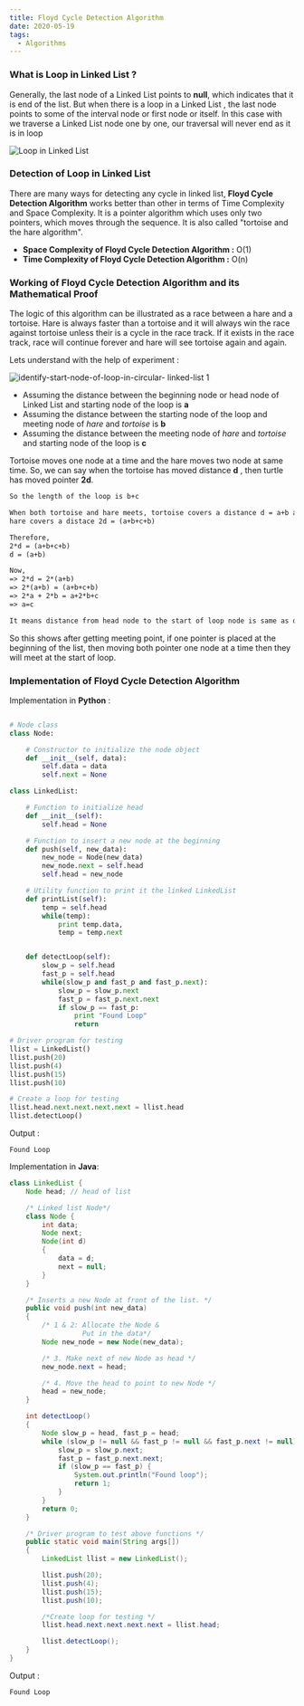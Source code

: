 ```yaml
---
title: Floyd Cycle Detection Algorithm
date: 2020-05-19
tags:
  - Algorithms
---
```


### What is Loop in Linked List ?

Generally, the last node of a Linked List points to **null**, which indicates that it is end of the list. But when there is a loop in a Linked List , the last node points to some of the interval node or first node or itself. In this case with we traverse a Linked List node one by one, our traversal will never end as it is in loop

![Loop in Linked List](https://user-images.githubusercontent.com/28982255/82292403-7a255f80-99c8-11ea-805c-2279f6544dd6.png)


### Detection of Loop in Linked List

There are many ways for detecting any cycle in linked list, **Floyd Cycle Detection Algorithm** works better than other in terms of Time Complexity and Space Complexity. It is a pointer algorithm which uses only two pointers, which moves through the sequence. It is also called "tortoise and the hare algorithm".

- **Space Complexity of Floyd Cycle Detection Algorithm :** O(1)
- **Time Complexity of Floyd Cycle Detection Algorithm :** O(n)

### Working of Floyd Cycle Detection Algorithm and its Mathematical Proof

The logic of this algorithm can be illustrated as a race between a hare and a tortoise. Hare is always faster than a tortoise and it will always win the race against tortoise unless their is a cycle in the race track. If it exists in the race track, race will continue forever and hare will see tortoise again and again.

Lets understand with the help of experiment :

![identify-start-node-of-loop-in-circular- linked-list 1](https://user-images.githubusercontent.com/28982255/82298242-76e2a180-99d1-11ea-9dae-33449dcbbe0e.png)


- Assuming the distance between the beginning node or head node of Linked List and starting node of the loop is **a**
- Assuming the distance between the starting node of the loop and meeting node of *hare* and *tortoise* is **b**
- Assuming the distance between the meeting node of *hare* and *tortoise* and starting node  of the loop is **c**

Tortoise moves one node at a time and the hare moves two node at same time. So, we can say when the tortoise has moved distance **d** , then turtle has moved pointer **2d**.

```latex
So the length of the loop is b+c

When both tortoise and hare meets, tortoise covers a distance d = a+b and
hare covers a distace 2d = (a+b+c+b)

Therefore,
2*d = (a+b+c+b)
d = (a+b)

Now,
=> 2*d = 2*(a+b)
=> 2*(a+b) = (a+b+c+b)
=> 2*a + 2*b = a+2*b+c
=> a=c

It means distance from head node to the start of loop node is same as distance between meeting point of the tortoise and hare to the starting node of loop
```

So this shows after getting meeting point, if one pointer is placed at the beginning of the list, then moving both pointer one node at a time then they will meet at the start of loop.



### Implementation of Floyd Cycle Detection Algorithm

Implementation in **Python**  :

```python

# Node class
class Node:

    # Constructor to initialize the node object
    def __init__(self, data):
        self.data = data
        self.next = None

class LinkedList:

    # Function to initialize head
    def __init__(self):
        self.head = None

    # Function to insert a new node at the beginning
    def push(self, new_data):
        new_node = Node(new_data)
        new_node.next = self.head
        self.head = new_node

    # Utility function to print it the linked LinkedList
    def printList(self):
        temp = self.head
        while(temp):
            print temp.data,
            temp = temp.next


    def detectLoop(self):
        slow_p = self.head
        fast_p = self.head
        while(slow_p and fast_p and fast_p.next):
            slow_p = slow_p.next
            fast_p = fast_p.next.next
            if slow_p == fast_p:
                print "Found Loop"
                return

# Driver program for testing
llist = LinkedList()
llist.push(20)
llist.push(4)
llist.push(15)
llist.push(10)

# Create a loop for testing
llist.head.next.next.next.next = llist.head
llist.detectLoop()
```
Output :
```
Found Loop
```



Implementation in **Java**:

```java
class LinkedList {
    Node head; // head of list

    /* Linked list Node*/
    class Node {
        int data;
        Node next;
        Node(int d)
        {
            data = d;
            next = null;
        }
    }

    /* Inserts a new Node at front of the list. */
    public void push(int new_data)
    {
        /* 1 & 2: Allocate the Node &
                  Put in the data*/
        Node new_node = new Node(new_data);

        /* 3. Make next of new Node as head */
        new_node.next = head;

        /* 4. Move the head to point to new Node */
        head = new_node;
    }

    int detectLoop()
    {
        Node slow_p = head, fast_p = head;
        while (slow_p != null && fast_p != null && fast_p.next != null) {
            slow_p = slow_p.next;
            fast_p = fast_p.next.next;
            if (slow_p == fast_p) {
                System.out.println("Found loop");
                return 1;
            }
        }
        return 0;
    }

    /* Driver program to test above functions */
    public static void main(String args[])
    {
        LinkedList llist = new LinkedList();

        llist.push(20);
        llist.push(4);
        llist.push(15);
        llist.push(10);

        /*Create loop for testing */
        llist.head.next.next.next.next = llist.head;

        llist.detectLoop();
    }
}
```

Output :
```
Found Loop
```

